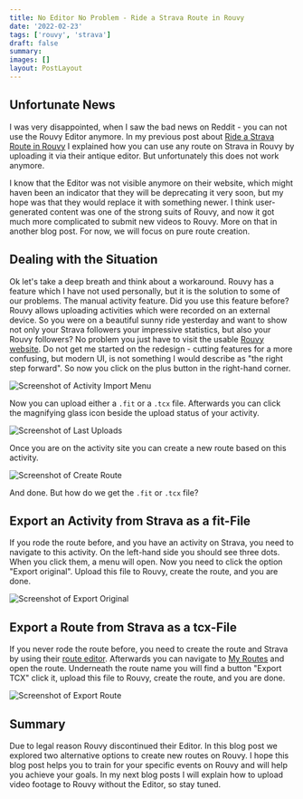 ```yaml
---
title: No Editor No Problem - Ride a Strava Route in Rouvy
date: '2022-02-23'
tags: ['rouvy', 'strava']
draft: false
summary:
images: []
layout: PostLayout
---
```


## Unfortunate News

I was very disappointed, when I saw the bad news on Reddit - you can not use the Rouvy Editor anymore. In my previous post about [Ride a Strava Route in Rouvy](/blog/ride-a-strava-route-in-rouvy) I explained how you can use any route on Strava in Rouvy by uploading it via their antique editor. But unfortunately this does not work anymore.

I know that the Editor was not visible anymore on their website, which might haven been an indicator that they will be deprecating it very soon, but my hope was that they would replace it with something newer. I think user-generated content was one of the strong suits of Rouvy, and now it got much more complicated to submit new videos to Rouvy. More on that in another blog post. For now, we will focus on pure route creation.

## Dealing with the Situation

Ok let's take a deep breath and think about a workaround. Rouvy has a feature which I have not used personally, but it is the solution to some of our problems. The manual activity feature. Did you use this feature before? Rouvy allows uploading activities which were recorded on an external device. So you were on a beautiful sunny ride yesterday and want to show not only your Strava followers your impressive statistics, but also your Rouvy followers? No problem you just have to visit the usable [Rouvy website](https://my.rouvy.com). Do not get me started on the redesign - cutting features for a more confusing, but modern UI, is not something I would describe as "the right step forward". So now you click on the plus button in the right-hand corner.

![Screenshot of Activity Import Menu](/static/images/blog/no-editor-no-problem-ride-a-strava-route-in-rouvy/activity-import-menu.png)

Now you can upload either a `.fit` or a `.tcx` file. Afterwards you can click the magnifying glass icon beside the upload status of your activity.

![Screenshot of Last Uploads](/static/images/blog/no-editor-no-problem-ride-a-strava-route-in-rouvy/last-uploads.png)

Once you are on the activity site you can create a new route based on this activity.

![Screenshot of Create Route](/static/images/blog/no-editor-no-problem-ride-a-strava-route-in-rouvy/create-route.png)

And done. But how do we get the `.fit` or `.tcx` file?

## Export an Activity from Strava as a fit-File

If you rode the route before, and you have an activity on Strava, you need to navigate to this activity. On the left-hand side you should see three dots. When you click them, a menu will open. Now you need to click the option "Export original". Upload this file to Rouvy, create the route, and you are done.

![Screenshot of Export Original](/static/images/blog/ride-a-strava-route-in-rouvy/export-original.png)

## Export a Route from Strava as a tcx-File

If you never rode the route before, you need to create the route and Strava by using their [route editor](https://www.strava.com/routes/new). Afterwards you can navigate to [My Routes](https://www.strava.com/athlete/routes) and open the route. Underneath the route name you will find a button "Export TCX" click it, upload this file to Rouvy, create the route, and you are done.

![Screenshot of Export Route](/static/images/blog/no-editor-no-problem-ride-a-strava-route-in-rouvy/export-route.png)

## Summary

Due to legal reason Rouvy discontinued their Editor. In this blog post we explored two alternative options to create new routes on Rouvy. I hope this blog post helps you to train for your specific events on Rouvy and will help you achieve your goals. In my next blog posts I will explain how to upload video footage to Rouvy without the Editor, so stay tuned.

<BlogNewsletterForm />
